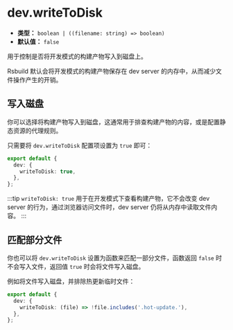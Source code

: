 # dev.writeToDisk

- **类型：** `boolean | ((filename: string) => boolean)`
- **默认值：** `false`

用于控制是否将开发模式的构建产物写入到磁盘上。

Rsbuild 默认会将开发模式的构建产物保存在 dev server 的内存中，从而减少文件操作产生的开销。

## 写入磁盘

你可以选择将构建产物写入到磁盘，这通常用于排查构建产物的内容，或是配置静态资源的代理规则。

只需要将 `dev.writeToDisk` 配置项设置为 `true` 即可：

```ts
export default {
  dev: {
    writeToDisk: true,
  },
};
```

:::tip
`writeToDisk: true` 用于在开发模式下查看构建产物，它不会改变 dev server 的行为，通过浏览器访问文件时，dev server 仍将从内存中读取文件内容。
:::

## 匹配部分文件

你也可以将 `dev.writeToDisk` 设置为函数来匹配一部分文件，函数返回 `false` 时不会写入文件，返回值 `true` 时会将文件写入磁盘。

例如将文件写入磁盘，并排除热更新临时文件：

```ts
export default {
  dev: {
    writeToDisk: (file) => !file.includes('.hot-update.'),
  },
};
```
